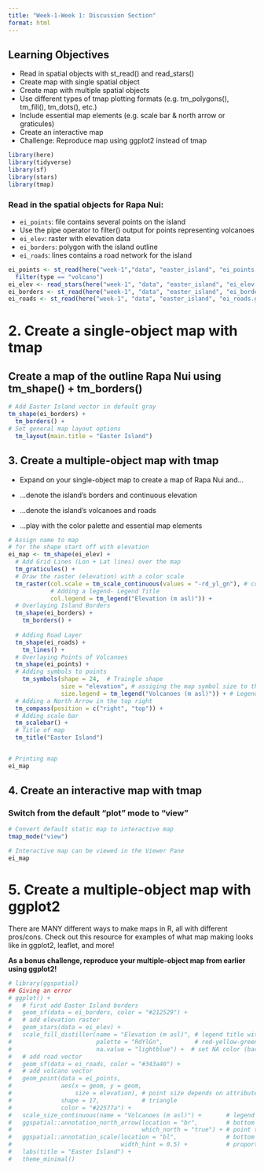 ```yaml
---
title: "Week-1-Week 1: Discussion Section"
format: html
---
```


## Learning Objectives

-   Read in spatial objects with st_read() and read_stars()
-   Create map with single spatial object
-   Create map with multiple spatial objects
-   Use different types of tmap plotting formats (e.g. tm_polygons(), tm_fill(), tm_dots(), etc.)
-   Include essential map elements (e.g. scale bar & north arrow or graticules)
-   Create an interactive map
-   Challenge: Reproduce map using ggplot2 instead of tmap

```r
library(here)
library(tidyverse)
library(sf)
library(stars)
library(tmap)
```

### Read in the spatial objects for Rapa Nui:

-   `ei_points`: file contains several points on the island
-   Use the pipe operator to filter() output for points representing volcanoes
-   `ei_elev`: raster with elevation data
-   `ei_borders`: polygon with the island outline
-   `ei_roads`: lines contains a road network for the island

```r
ei_points <- st_read(here("week-1","data", "easter_island", "ei_points.gpkg")) |> 
  filter(type == "volcano")
ei_elev <- read_stars(here("week-1", "data", "easter_island", "ei_elev.tif"))
ei_borders <- st_read(here("week-1", "data", "easter_island", "ei_border.gpkg"))
ei_roads <- st_read(here("week-1", "data", "easter_island", "ei_roads.gpkg"))
```

# 2. Create a single-object map with tmap 

## Create a map of the outline Rapa Nui using tm_shape() + tm_borders()

```r
# Add Easter Island vector in default gray
tm_shape(ei_borders) +
  tm_borders() +
# Set general map layout options
  tm_layout(main.title = "Easter Island")
```

## 3. Create a multiple-object map with tmap

-   Expand on your single-object map to create a map of Rapa Nui and…

-   …denote the island’s borders and continuous elevation

-   …denote the island’s volcanoes and roads

-   …play with the color palette and essential map elements
```r
# Assign name to map
# for the shape start off with elevation
ei_map <- tm_shape(ei_elev) +
  # Add Grid Lines (Lon + Lat lines) over the map
  tm_graticules() +
  # Draw the raster (elevation) with a color scale
  tm_raster(col.scale = tm_scale_continuous(values = "-rd_yl_gn"), # color palette(“red, yellow, green”)
            # Adding a legend- Legend Title
            col.legend = tm_legend("Elevation (m asl)")) +
  # Overlaying Island Borders
  tm_shape(ei_borders) + 
    tm_borders() +
  
  # Adding Road Layer
  tm_shape(ei_roads) +
    tm_lines() +
  # Overlaying Points of Volcanoes
  tm_shape(ei_points) +
  # Adding symbols to points
    tm_symbols(shape = 24,  # Traingle shape
               size = "elevation", # assiging the map symbol size to the elevation attribute
               size.legend = tm_legend("Volcanoes (m asl)")) + # Legend for these symbols
  # Adding a North Arrow in the top right
  tm_compass(position = c("right", "top")) +
  # Adding scale bar
  tm_scalebar() +
  # Title of map
  tm_title("Easter Island")


# Printing map
ei_map
```

## 4. Create an interactive map with tmap
### Switch from the default "plot" mode to "view"

```r
# Convert default static map to interactive map
tmap_mode("view")
```

```r
# Interactive map can be viewed in the Viewer Pane
ei_map
```
# 5. Create a multiple-object map with ggplot2
There are MANY different ways to make maps in R, all with different pros/cons. Check out this resource for examples of what map making looks like in ggplot2, leaflet, and more!

**As a bonus challenge, reproduce your multiple-object map from earlier using ggplot2!**

```r
# library(ggspatial)
## Giving an error
# ggplot() +
#   # first add Easter Island borders
#   geom_sf(data = ei_borders, color = "#212529") +
#   # add elevation raster
#   geom_stars(data = ei_elev) +
#   scale_fill_distiller(name = "Elevation (m asl)", # legend title with units
#                        palette = "RdYlGn",         # red-yellow-green palette (no need to reverse)
#                        na.value = "lightblue") +  # set NA color (background ocean)
#   # add road vector
#   geom_sf(data = ei_roads, color = "#343a40") +
#   # add volcano vector
#   geom_point(data = ei_points, 
#              aes(x = geom, y = geom, 
#                  size = elevation), # point size depends on attribute value
#              shape = 17,            # triangle
#              color = "#22577a") +
#   scale_size_continuous(name = "Volcanoes (m asl)") +       # legend title with units
#   ggspatial::annotation_north_arrow(location = "br",        # bottom right
#                                     which_north = "true") + # point to north pole
#   ggspatial::annotation_scale(location = "bl",              # bottom left
#                               width_hint = 0.5) +           # proportion of map area the scalebar should occupy
#   labs(title = "Easter Island") +
#   theme_minimal()
```



